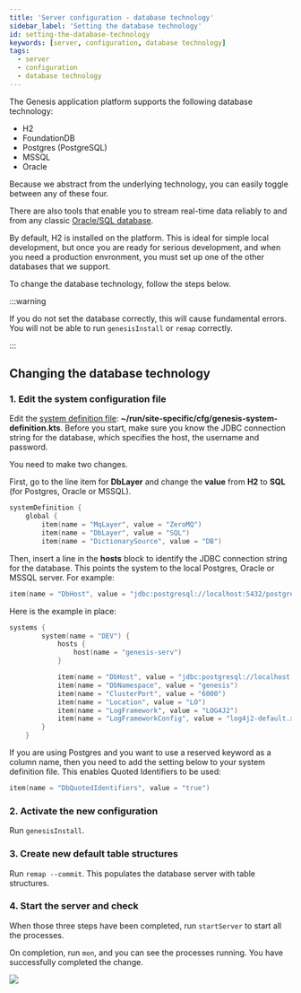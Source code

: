 ```yaml
---
title: 'Server configuration - database technology'
sidebar_label: 'Setting the database technology'
id: setting-the-database-technology
keywords: [server, configuration, database technology]
tags:
  - server
  - configuration
  - database technology
---
```



The Genesis application platform supports the following database technology:

* H2
* FoundationDB
* Postgres (PostgreSQL)
* MSSQL
* Oracle

Because we abstract from the underlying technology, you can easily toggle between any of these four.

There are also tools that enable you to stream real-time data reliably to and from any classic [Oracle/SQL database](../../../database/database-technology/sql/).

By default, H2 is installed on the platform. This is ideal for simple local development, but once you are ready for serious development, and when you need a production envronment, you must set up one of the other databases that we support. 

To change the database technology, follow the steps below.

:::warning 

If you do not set the database correctly, this will cause fundamental errors. You will not be able to run `genesisInstall` or `remap` correctly.

:::

## Changing the database technology

### 1. Edit the system configuration file

Edit the [system definition file](../../../server/configuring-runtime/system-definitions/): **\~/run/site-specific/cfg/genesis-system-definition.kts**. Before you start, make sure you know the JDBC connection string for the database, which specifies the host, the username and password.

You need to make two changes.

First, go to the line item for **DbLayer** and change the **value** from **H2** to **SQL** (for Postgres, Oracle or MSSQL).

```kotlin
systemDefinition {
    global {
        item(name = "MqLayer", value = "ZeroMQ")
        item(name = "DbLayer", value = "SQL")
        item(name = "DictionarySource", value = "DB")

```


Then, insert a line in the **hosts** block to identify the JDBC connection string for the database. This points the system to the local Postgres, Oracle or MSSQL server. For example:

```kotlin
item(name = "DbHost", value = "jdbc:postgresql://localhost:5432/postgres?user=postgres&password=Password5432")
```

Here is the example in place:

```kotlin
systems {
        system(name = "DEV") {
            hosts {
                host(name = "genesis-serv")
            }

            item(name = "DbHost", value = "jdbc:postgresql://localhost:5432/postgres?user=postgres&password=Password5432")
            item(name = "DbNamespace", value = "genesis")
            item(name = "ClusterPort", value = "6000")
            item(name = "Location", value = "LO")
            item(name = "LogFramework", value = "LOG4J2")
            item(name = "LogFrameworkConfig", value = "log4j2-default.xml")
        }
    }
```

If you are using Postgres and you want to use a reserved keyword as a column name, then you need to add the setting below to your system definition file. This enables Quoted Identifiers to be used:

```kotlin
item(name = "DbQuotedIdentifiers", value = "true")
```

### 2. Activate the new configuration

Run `genesisInstall`.

### 3. Create new default table structures

Run `remap --commit`. This populates the database server with table structures.

### 4. Start the server and check

When those three steps have been completed, run `startServer` to start all the processes.

On completion, run `mon`, and you can see the processes running. You have successfully completed the change.

![](/img/mon-processes-running.png)
